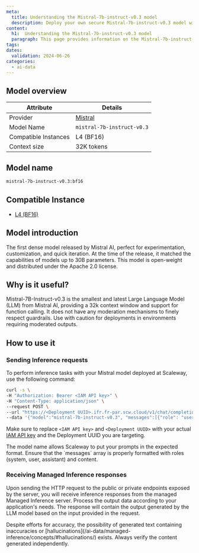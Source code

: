 ```yaml
---
meta:
  title: Understanding the Mistral-7b-instruct-v0.3 model
  description: Deploy your own secure Mistral-7b-instruct-v0.3 model with Scaleway Managed Inference. Privacy-focused, fully managed.
content:
  h1:  Understanding the Mistral-7b-instruct-v0.3 model
  paragraph: This page provides information on the Mistral-7b-instruct-v0.3 model
tags: 
dates:
  validation: 2024-06-26
categories:
  - ai-data
---
```


## Model overview

| Attribute       | Details                            |
|-----------------|------------------------------------|
| Provider        | [Mistral](https://mistral.ai/technology/#models/)                         |
| Model Name      | `mistral-7b-instruct-v0.3`       |
| Compatible Instances | L4 (BF16)                 |
| Context size | 32K tokens    |

## Model name

```bash
mistral-7b-instruct-v0.3:bf16
```

## Compatible Instance

- [L4 (BF16)](https://www.scaleway.com/en/l4-gpu-instance/)

## Model introduction

The first dense model released by Mistral AI, perfect for experimentation, customization, and quick iteration. At the time of the release, it matched the capabilities of models up to 30B parameters.
This model is open-weight and distributed under the Apache 2.0 license.

## Why is it useful?

Mistral-7B-Instruct-v0.3 is the smallest and latest Large Language Model (LLM) from Mistral AI, providing a 32k context window and support for function calling.
It does not have any moderation mechanisms to finely respect guardrails. Use with caution for deployments in environments requiring moderated outputs.

## How to use it

### Sending Inference requests

To perform inference tasks with your Mistral model deployed at Scaleway, use the following command:

```bash
curl -s \
-H "Authorization: Bearer <IAM API key>" \
-H "Content-Type: application/json" \
--request POST \
--url "https://<Deployment UUID>.ifr.fr-par.scw.cloud/v1/chat/completions" \
--data '{"model":"mistral-7b-instruct-v0.3", "messages":[{"role": "user","content": "Explain Public Cloud in a nutshell."}], "top_p": 1, "temperature": 0.7, "stream": false}'
```

Make sure to replace `<IAM API key>` and `<Deployment UUID>` with your actual [IAM API key](/identity-and-access-management/iam/how-to/create-api-keys/) and the Deployment UUID you are targeting.

<Message type="tip">
  The model name allows Scaleway to put your prompts in the expected format.
</Message>

<Message type="note">
  Ensure that the `messages` array is properly formatted with roles (system, user, assistant) and content.
</Message>

### Receiving Managed Inference responses

Upon sending the HTTP request to the public or private endpoints exposed by the server, you will receive inference responses from the managed Managed Inference server. 
Process the output data according to your application's needs. The response will contain the output generated by the LLM model based on the input provided in the request.

<Message type="note">
  Despite efforts for accuracy, the possibility of generated text containing inaccuracies or [hallucinations](/ai-data/managed-inference/concepts/#hallucinations/) exists. Always verify the content generated independently.
</Message>